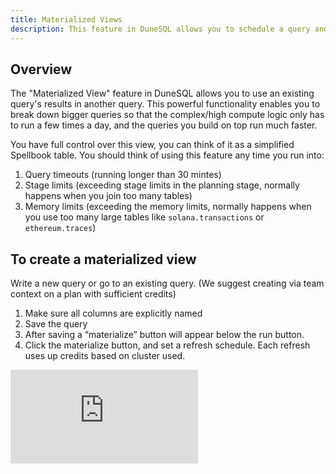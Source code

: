 ```yaml
---
title: Materialized Views
description: This feature in DuneSQL allows you to schedule a query and save it's results as a table, to be used in another query. This powerful functionality enables you to take the query view feature even further.
---
```


## Overview

The "Materialized View" feature in DuneSQL allows you to use an existing query's results in another query. This powerful functionality enables you to break down bigger queries so that the complex/high compute logic only has to run a few times a day, and the queries you build on top run much faster.

You have full control over this view, you can think of it as a simplified Spellbook table. You should think of using this feature any time you run into:

1. Query timeouts (running longer than 30 mintes)
2. Stage limits (exceeding stage limits in the planning stage, normally happens when you join too many tables)
3. Memory limits (exceeding the memory limits, normally happens when you use too many large tables like `solana.transactions` or `ethereum.traces`)

## To create a materialized view
Write a new query or go to an existing query. (We suggest creating via team context on a plan with sufficient credits)

1. Make sure all columns are explicitly named
2. Save the query
3. After saving a “materialize” button will appear below the run button.
4. Click the materialize button, and set a refresh schedule. Each refresh uses up credits based on cluster used.

<div
  style={{
    position: "relative",
    paddingBottom: "calc(66.66666666666666% + 41px)",
    height: 0
  }}
>
  <iframe
    src="https://demo.arcade.software/NWga8JMv0LWkB7toRngC?embed"
    frameBorder={0}
    loading="lazy"
    webkitallowfullscreen=""
    mozallowfullscreen=""
    allowFullScreen=""
    style={{
      position: "absolute",
      top: 0,
      left: 0,
      width: "100%",
      height: "100%",
      colorScheme: "light"
    }}
    title="wallet all chain activity summary"
  />
</div>

You can find the example query [here](https://dune.com/queries/2858381), and it can be queried with just:

```
SELECT 
*
FROM dune.dune.result_2858381
```

Some key things to keep in mind: 

1. A query result has a 200MB limit in the editor but a materialized view doesn’t have storage limits. Even though the results will look truncated in the editor.
2. This materialized view refresh schedule is DIFFERENT from the query scheduler. Results from running the query or the normal query scheduler will NOT update the materialized view. 
3. Plans have total monthly storage limits (for premium plans, it’s 50GB, plus it’s 15GB, free is 1MB).
4. You can delete your materialized view by archiving it. This works via the setting dialogue on the query page.
   
## To query a materialized view

Wait for a materialized view to finish creation first. It should be roughly similar to the time the query normally takes to execute - maybe a bit longer due to time it takes to write the new table.

Query the materialized view via `dune.<username>.result_<queryId>` (displayed in modal)
If your username starts with a number, you’ll need to wrap the \<username> in quotes i.e. `dune.”123co”.result567`

Eventually, you can query by the materialized view name specified during the materialized view creation flow but that doesn’t work yet.

!!! info
    When you query a materialized view in another query, it does not rerun the materialized view (unlike query views).  

**Matviews are marked separately in your query list and can also be filtered on.**

Feedback:
Feel free to message in Discord/Twitter any feedback you might have! 
